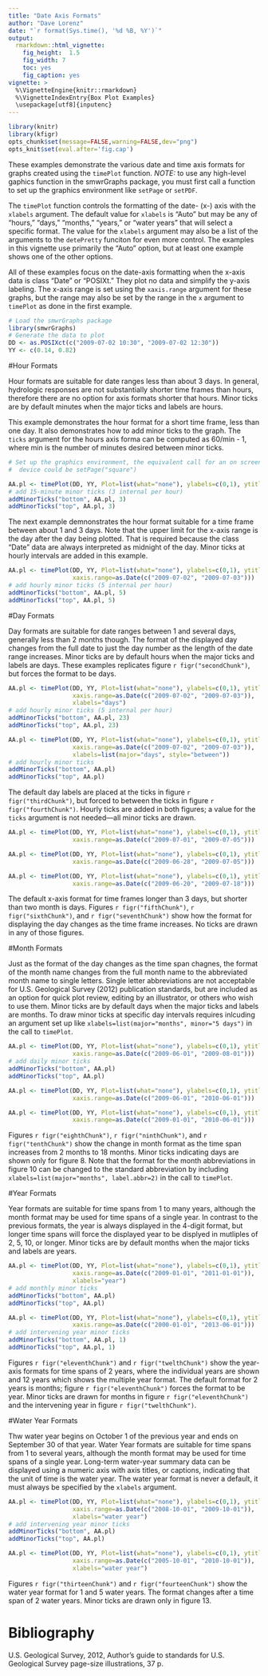 ```yaml
---
title: "Date Axis Formats"
author: "Dave Lorenz"
date: "`r format(Sys.time(), '%d %B, %Y')`"
output:
  rmarkdown::html_vignette:
    fig_height:  1.5
    fig_width: 7
    toc: yes
    fig_caption: yes
vignette: >
  %\VignetteEngine{knitr::rmarkdown}
  %\VignetteIndexEntry{Box Plot Examples}
  \usepackage[utf8]{inputenc}
---
```


```r
library(knitr)
library(kfigr)
opts_chunk$set(message=FALSE,warning=FALSE,dev="png")
opts_knit$set(eval.after='fig.cap')
```


These examples demonstrate the various date and time axis formats for graphs created using the `timePlot` function. *NOTE:* to use any high-level gaphics function in the smwrGraphs package, you must first call a function to set up the graphics environment like `setPage` or `setPDF`.

The `timePlot` function controls the formatting of the date- (x-) axis with the `xlabels` argument. The default value for `xlabels` is "Auto" but may be any of "hours," "days," "months," "years," or "water years" that will select a specific format. The value for the `xlabels` argument may also be a list of the arguments to the `detePretty` funciton for even more control. The examples in this vignette use primarily the "Auto" option, but at least one example shows one of the other options.

All of these examples focus on the date-axis formatting when the x-axis data is class "Date" or "POSIXt." They plot no data and simplify the y-axis labeling. The x-axis range is set using the `xaxis.range` argument for these graphs, but the range may also be set by the range in the `x` argument to `timePlot` as done in the first example.

```r
# Load the smwrGraphs package
library(smwrGraphs)
# Generate the data to plot
DD <- as.POSIXct(c("2009-07-02 10:30", "2009-07-02 12:30"))
YY <- c(0.14, 0.82)
```


#Hour Formats

Hour formats are suitable for date ranges less than about 3 days. In general, hydrologic responses are not substantially shorter time frames than hours, therefore there are no option for axis formats shorter that hours. Minor ticks are by default minutes when the major ticks and labels are hours.

This example demonstrates the hour format for a short time frame, less than one day. It also demonstrates how to add minor ticks to the graph. The `ticks` argument for the hours axis forma can be computed as 60/min - 1, where min is the number of minutes desired between minor ticks.

```r
# Set up the graphics environment, the equivalent call for an on screen
#  device could be setPage("square")

AA.pl <- timePlot(DD, YY, Plot=list(what="none"), ylabels=c(0,1), ytitle="")
# add 15-minute minor ticks (3 internal per hour)
addMinorTicks("bottom", AA.pl, 3)
addMinorTicks("top", AA.pl, 3)

```

The next example demnonstrates the hour format suitable for a time frame between about 1 and 3 days. Note that the upper limit for the x-axis range is the day after the day being plotted. That is required because the class "Date" data are always interpreted as midnight of the day. Minor ticks at hourly intervals are added in this example.

```r
AA.pl <- timePlot(DD, YY, Plot=list(what="none"), ylabels=c(0,1), ytitle="",
                  xaxis.range=as.Date(c("2009-07-02", "2009-07-03")))
# add hourly minor ticks (5 internal per hour)
addMinorTicks("bottom", AA.pl, 5)
addMinorTicks("top", AA.pl, 5)

```


#Day Formats

Day formats are suitable for date ranges between 1 and several days, generally less than 2 months though. The format of the displayed day changes from the full date to just the day number as the length of the date range increases. Minor ticks are by default hours when the major ticks and labels are days. These examples replicates figure `r figr("secondChunk")`, but forces the format to be days. 

```r
AA.pl <- timePlot(DD, YY, Plot=list(what="none"), ylabels=c(0,1), ytitle="",
                  xaxis.range=as.Date(c("2009-07-02", "2009-07-03")),
                  xlabels="days")
# add hourly minor ticks (5 internal per hour)
addMinorTicks("bottom", AA.pl, 23)
addMinorTicks("top", AA.pl, 23)

```


```r
AA.pl <- timePlot(DD, YY, Plot=list(what="none"), ylabels=c(0,1), ytitle="",
                  xaxis.range=as.Date(c("2009-07-02", "2009-07-03")),
                  xlabels=list(major="days", style="between"))
# add hourly minor ticks
addMinorTicks("bottom", AA.pl)
addMinorTicks("top", AA.pl)

```

The default day labels are placed at the ticks in figure `r figr("thirdChunk")`, but forced to between the ticks in figure `r figr("fourthChunk")`. Hourly ticks are added in both figures; a value for the `ticks` argument is not needed---all minor ticks are drawn.


```r
AA.pl <- timePlot(DD, YY, Plot=list(what="none"), ylabels=c(0,1), ytitle="",
                  xaxis.range=as.Date(c("2009-07-01", "2009-07-05")))

```


```r
AA.pl <- timePlot(DD, YY, Plot=list(what="none"), ylabels=c(0,1), ytitle="",
                  xaxis.range=as.Date(c("2009-06-28", "2009-07-05")))

```


```r
AA.pl <- timePlot(DD, YY, Plot=list(what="none"), ylabels=c(0,1), ytitle="",
                  xaxis.range=as.Date(c("2009-06-20", "2009-07-18")))

```

The default x-axis format for time frames longer than 3 days, but shorter than two month is days. Figures `r figr("fifthChunk")`, `r figr("sixthChunk")`, and `r figr("seventhChunk")` show how the format for displaying the day changes as the time frame increases. No ticks are drawn in any of those figures.

#Month Formats

Just as the format of the day changes as the time span chagnes, the format of the month name changes from the full month name to the abbreviated month name to single letters. Single letter abbreviations are not acceptable for U.S. Geological Survey (2012) publication standards, but are included as an option for quick plot review, editing by an illustrator, or others who wish to use them. Minor ticks are by default days when the major ticks and labels are months. To draw minor ticks at specific day intervals requires inlcuding an argument set up like `xlabels=list(major="months", minor="5 days")` in the call to `timePlot`.

```r
AA.pl <- timePlot(DD, YY, Plot=list(what="none"), ylabels=c(0,1), ytitle="",
                  xaxis.range=as.Date(c("2009-06-01", "2009-08-01")))
# add daily minor ticks
addMinorTicks("bottom", AA.pl)
addMinorTicks("top", AA.pl)

```


```r
AA.pl <- timePlot(DD, YY, Plot=list(what="none"), ylabels=c(0,1), ytitle="",
                  xaxis.range=as.Date(c("2009-06-01", "2010-06-01")))

```


```r
AA.pl <- timePlot(DD, YY, Plot=list(what="none"), ylabels=c(0,1), ytitle="",
                  xaxis.range=as.Date(c("2009-01-01", "2010-06-01")))

```


Figures `r figr("eighthChunk")`, `r figr("ninthChunk")`, and `r figr("tenthChunk")` show the change in month format as the time span increases from 2 months to 18 months. Minor ticks indicating days are shown only for figure 8. Note that the format for the month abbreviations in figure 10 can be changed to the standard abbreviation by including `xlabels=list(major="months", label.abbr=2)` in the call to `timePlot`.

#Year Formats

Year formats are suitable for time spans from 1 to many years, although the month format may be used for time spans of a single year. In contrast to the previous formats, the year is always displayed in the 4-digit format, but longer time spans will force the displayed year to be displyed in mutliples of 2, 5, 10, or longer. Minor ticks are by default months when the major ticks and labels are years. 


```r
AA.pl <- timePlot(DD, YY, Plot=list(what="none"), ylabels=c(0,1), ytitle="",
                  xaxis.range=as.Date(c("2009-01-01", "2011-01-01")),
                  xlabels="year")
# add monthly minor ticks
addMinorTicks("bottom", AA.pl)
addMinorTicks("top", AA.pl)
```


```r
AA.pl <- timePlot(DD, YY, Plot=list(what="none"), ylabels=c(0,1), ytitle="",
                  xaxis.range=as.Date(c("2000-01-01", "2013-06-01")))
# add intervening year minor ticks
addMinorTicks("bottom", AA.pl, 1)
addMinorTicks("top", AA.pl, 1)
```


Figures `r figr("eleventhChunk")` and `r figr("twelthChunk")` show the year-axis formats for time spans of 2 years, where the individual years are shown and 12 years which shows the multiple year format. The default format for 2 years is months; figure `r figr("eleventhChunk")` forces the format to be year. Minor ticks are drawn for months in figure `r figr("eleventhChunk")` and the intervening year in figure `r figr("twelthChunk")`.

#Water Year Formats

Thw water year begins on October 1 of the previous year and ends on September 30 of that year. Water Year formats are suitable for time spans from 1 to several years, although the month format may be used for time spans of a single year. Long-term water-year summary data can be displayed using a numeric axis with axis titles, or captions, indicating that the unit of time is the water year. The water year format is never a default, it must always be specified by the `xlabels` argument.

```r
AA.pl <- timePlot(DD, YY, Plot=list(what="none"), ylabels=c(0,1), ytitle="",
                  xaxis.range=as.Date(c("2008-10-01", "2009-10-01")),
                  xlabels="water year")
# add intervening year minor ticks
addMinorTicks("bottom", AA.pl)
addMinorTicks("top", AA.pl)

```


```r
AA.pl <- timePlot(DD, YY, Plot=list(what="none"), ylabels=c(0,1), ytitle="",
                  xaxis.range=as.Date(c("2005-10-01", "2010-10-01")),
                  xlabels="water year")

```


Figures `r figr("thirteenChunk")` and `r figr("fourteenChunk")` show the water year format for 1 and 5 water years. The format changes after a time span of 2 water years. Minor ticks are drawn only in figure 13.

# Bibliography

U.S. Geological Survey, 2012, Author's guide to standards for U.S. 
Geological Survey page-size illustrations, 37 p.


